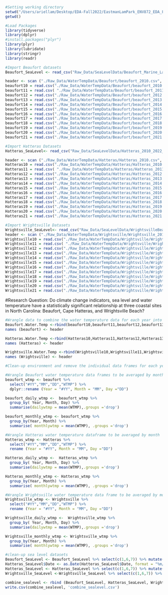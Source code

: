 ```r
#Setting working directory
setwd("/Users/ariellam/Desktop/EDA-Fall2022/EastmanLamPark_ENV872_EDA_FinalProject/EastmanLamPark_ENV872_EDA_FinalProject")
getwd()

#Load Packages
library(tidyverse)
library(dplyr)
#install.packages("plyr")
library(plyr)
library(lubridate)
library(stringr)
library(readr)

#Import Beaufort datasets
Beaufort_SeaLevel <- read_csv("Raw_Data/SeaLevelData/Beaufort_Marine_Lab_2010_2022_SeaLevelRise.csv")

header <- scan ("./Raw_Data/WaterTempData/Beaufort/beaufort_2010.csv", nlines = 1,sep=",", what =character())
beaufort10 = read.csv("./Raw_Data/WaterTempData/Beaufort/beaufort_2010.csv",sep = ",", header = F, skip=2)
beaufort11 = read.csv( "./Raw_Data/WaterTempData/Beaufort/beaufort_2011.csv",sep = ",", header = F, skip=2)
beaufort12 = read.csv("./Raw_Data/WaterTempData/Beaufort/beaufort_2012.csv",sep = ",", header = F, skip=2)
beaufort13 = read.csv("./Raw_Data/WaterTempData/Beaufort/beaufort_2013.csv",sep = ",", header = F, skip=2)
beaufort14 = read.csv("./Raw_Data/WaterTempData/Beaufort/beaufort_2014.csv",sep = ",", header = F, skip=2) 
beaufort15 = read.csv("./Raw_Data/WaterTempData/Beaufort/beaufort_2015.csv",sep = ",", header = F, skip=2)
beaufort16 = read.csv("./Raw_Data/WaterTempData/Beaufort/beaufort_2016.csv",sep = ",", header = F, skip=2)
beaufort17 = read.csv("./Raw_Data/WaterTempData/Beaufort/beaufort_2017.csv",sep = ",", header = F, skip=2)
beaufort18 = read.csv("./Raw_Data/WaterTempData/Beaufort/beaufort_2018.csv",sep = ",", header = F, skip=2)
beaufort19 = read.csv("./Raw_Data/WaterTempData/Beaufort/beaufort_2019.csv",sep = ",", header = F, skip=2)
beaufort20 = read.csv("./Raw_Data/WaterTempData/Beaufort/beaufort_2020.csv",sep = ",", header = F, skip=2)
beaufort21 = read.csv("./Raw_Data/WaterTempData/Beaufort/beaufort_2021.csv",sep = ",", header = F, skip=2)

#Import Hatteras Datasets
Hatteras_SeaLevel<- read_csv("Raw_Data/SeaLevelData/Hatteras_2010_2022_SeaLevelRise.csv")

header <- scan ("./Raw_Data/WaterTempData/Hatteras/Hatteras_2010.csv", nlines = 1,sep=",", what =character())
Hatteras10 = read.csv("./Raw_Data/WaterTempData/Hatteras/Hatteras_2010.csv",sep = ",", header = F, skip=2)
Hatteras11 = read.csv( "./Raw_Data/WaterTempData/Hatteras/Hatteras_2011.csv",sep = ",", header = F, skip=2)
Hatteras12 = read.csv("./Raw_Data/WaterTempData/Hatteras/Hatteras_2012.csv",sep = ",", header = F, skip=2)
Hatteras13 = read.csv("./Raw_Data/WaterTempData/Hatteras/Hatteras_2013.csv",sep = ",", header = F, skip=2)
Hatteras14 = read.csv("./Raw_Data/WaterTempData/Hatteras/Hatteras_2014.csv",sep = ",", header = F, skip=2) 
Hatteras15 = read.csv("./Raw_Data/WaterTempData/Hatteras/Hatteras_2015.csv",sep = ",", header = F, skip=2)
Hatteras16 = read.csv("./Raw_Data/WaterTempData/Hatteras/Hatteras_2016.csv",sep = ",", header = F, skip=2)
Hatteras17 = read.csv("./Raw_Data/WaterTempData/Hatteras/Hatteras_2017.csv",sep = ",", header = F, skip=2)
Hatteras18 = read.csv("./Raw_Data/WaterTempData/Hatteras/Hatteras_2018.csv",sep = ",", header = F, skip=2)
Hatteras19 = read.csv("./Raw_Data/WaterTempData/Hatteras/Hatteras_2019.csv",sep = ",", header = F, skip=2)
Hatteras20 = read.csv("./Raw_Data/WaterTempData/Hatteras/Hatteras_2020.csv",sep = ",", header = F, skip=2)
Hatteras21 = read.csv("./Raw_Data/WaterTempData/Hatteras/Hatteras_2021.csv",sep = ",", header = F, skip=2)

#Import Wrightsville Datasets
Wrightsville_SeaLevel<- read_csv("Raw_Data/SeaLevelData/WrightsvilleBeach_2010_2022_SeaLevelRise.csv")
header <- scan ("./Raw_Data/WaterTempData/Wrightsville/Wrightsville_2010.csv", nlines = 1,sep=",", what =character())
Wrightsville10 = read.csv("./Raw_Data/WaterTempData/Wrightsville/Wrightsville_2010.csv",sep = ",", header = F, skip=2)
Wrightsville11 = read.csv( "./Raw_Data/WaterTempData/Wrightsville/Wrightsville_2011.csv",sep = ",", header = F, skip=2)
Wrightsville12 = read.csv("./Raw_Data/WaterTempData/Wrightsville/Wrightsville_2012.csv",sep = ",", header = F, skip=2)
Wrightsville13 = read.csv("./Raw_Data/WaterTempData/Wrightsville/Wrightsville_2013.csv",sep = ",", header = F, skip=2)
Wrightsville14 = read.csv("./Raw_Data/WaterTempData/Wrightsville/Wrightsville_2014.csv",sep = ",", header = F, skip=2) 
Wrightsville15 = read.csv("./Raw_Data/WaterTempData/Wrightsville/Wrightsville_2015.csv",sep = ",", header = F, skip=2)
Wrightsville16 = read.csv("./Raw_Data/WaterTempData/Wrightsville/Wrightsville_2016.csv",sep = ",", header = F, skip=2)
Wrightsville17 = read.csv("./Raw_Data/WaterTempData/Wrightsville/Wrightsville_2017.csv",sep = ",", header = F, skip=2)
Wrightsville18 = read.csv("./Raw_Data/WaterTempData/Wrightsville/Wrightsville_2018.csv",sep = ",", header = F, skip=2)
Wrightsville19 = read.csv("./Raw_Data/WaterTempData/Wrightsville/Wrightsville_2019.csv",sep = ",", header = F, skip=2)
Wrightsville20 = read.csv("./Raw_Data/WaterTempData/Wrightsville/Wrightsville_2020.csv",sep = ",", header = F, skip=2)
Wrightsville21 = read.csv("./Raw_Data/WaterTempData/Wrightsville/Wrightsville_2021.csv",sep = ",", header = F, skip=2)

```

#Research Question: Do climate change indicators, sea level and water temperature have a statistically significant relationship at three coastal sites in North Carolina: Beaufort, Cape Hatteras, and Wrightsville Beach?
```r
#Wrangle data to combine the water temperature data for each year into one csv for each site
Beaufort.Water.Temp <-rbind(beaufort10,beaufort11,beaufort12,beaufort13,beaufort14,beaufort15, beaufort16, beaufort17, beaufort18, beaufort19, beaufort20,beaufort21)
names (beaufort) <- header

Hatteras.Water.Temp <-rbind(Hatteras10,Hatteras11,Hatteras12,Hatteras13,Hatteras14,Hatteras15, Hatteras16, Hatteras17, Hatteras18, Hatteras19, Hatteras20,Hatteras21)
names (Hatteras) <- header

Wrightsville.Water.Temp <-rbind(Wrightsville10,Wrightsville11,Wrightsville12,Wrightsville13,Wrightsville14,Wrightsville15, Wrightsville16, Wrightsville17, Wrightsville18, Wrightsville19, Wrightsville20,Wrightsville21)
names (Wrightsville) <- header

#Clean-up environment and remove the individual data frames for each year
```

```r
#Wrangle Beaufort water temperature data frames to be averaged by month
beaufort_wtmp <- beaufort %>% 
  select("#YY","MM","DD","WTMP") %>% 
  dplyr::rename (Year = "#YY", Month = "MM", Day ="DD")

beaufort_daily_wtmp <-  beaufort_wtmp %>% 
  group_by( Year, Month, Day) %>% 
  summarise(dailywtmp = mean(WTMP),.groups ='drop')

beaufort_monthly_wtmp <- beaufort_wtmp %>% 
  group_by(Year, Month) %>% 
  summarise( monthlywtmp = mean(WTMP), .groups ='drop')

#Wrangle Hatteras water temperature dataframe to be averaged by month
Hatteras_wtmp <- Hatteras %>% 
  select("#YY","MM","DD","WTMP") %>% 
  rename (Year = "#YY", Month = "MM", Day ="DD")

Hatteras_daily_wtmp <-  Hatteras_wtmp %>% 
  group_by( Year, Month, Day) %>% 
  summarise(dailywtmp = mean(WTMP),.groups ='drop')

Hatteras_monthly_wtmp <- Hatteras_wtmp %>% 
  group_by(Year, Month) %>% 
  summarise( monthlywtmp = mean(WTMP), .groups ='drop')

#Wrangle Wrightsville water temperature data frame to be averaged by month
Wrightsville_wtmp <- Wrightsville %>% 
  select("#YY","MM","DD","WTMP") %>% 
  rename (Year = "#YY", Month = "MM", Day ="DD")

Wrightsville_daily_wtmp <-  Wrightsville_wtmp %>% 
  group_by( Year, Month, Day) %>% 
  summarise(dailywtmp = mean(WTMP),.groups ='drop')

Wrightsville_monthly_wtmp <- Wrightsville_wtmp %>% 
  group_by(Year, Month) %>% 
  summarise( monthlywtmp = mean(WTMP), .groups ='drop')

```

```r
#clean-up sea level datasets
Beaufort_SeaLevel <- Beaufort_SeaLevel %>% select(c(1,6,7)) %>% mutate(Station= "Beaufort")
Hatteras_SeaLevel$Date <- as.Date(Hatteras_SeaLevel$Date, format = "%m/%d/%y")
Hatteras_SeaLevel <- Hatteras_SeaLevel %>% select(c(1,6,7)) %>% mutate(Station= "Hatteras")
Wrightsville_SeaLevel <-Wrightsville_SeaLevel %>% select(c(1,6,7)) %>% mutate(Station= "Wrightsville")

combine_sealevel <- rbind (Beaufort_SeaLevel, Hatteras_SeaLevel, Wrightsville_SeaLevel)
write.csv(combine_sealevel, 'combine_sealevel.csv')
```
